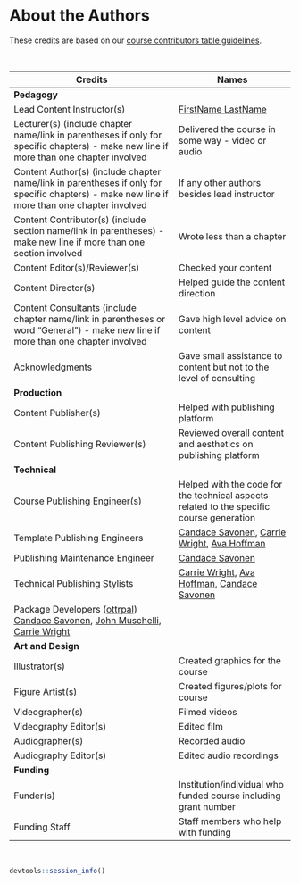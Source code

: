 
# About the Authors {-}

These credits are based on our [course contributors table guidelines](https://www.ottrproject.org/more_features.html#giving-credits-to-contributors).

&nbsp;
&nbsp;

|Credits|Names|
|-------|-----|
|**Pedagogy**||
|Lead Content Instructor(s)|[FirstName LastName]|
|Lecturer(s) (include chapter name/link in parentheses if only for specific chapters) - make new line if more than one chapter involved| Delivered the course in some way - video or audio|
|Content Author(s) (include chapter name/link in parentheses if only for specific chapters) - make new line if more than one chapter involved | If any other authors besides lead instructor|
|Content Contributor(s) (include section name/link in parentheses) - make new line if more than one section involved|  Wrote less than a chapter|
|Content Editor(s)/Reviewer(s) | Checked your content|
|Content Director(s) | Helped guide the content direction|
|Content Consultants (include chapter name/link in parentheses or word "General") - make new line if more than one chapter involved | Gave high level advice on content|
|Acknowledgments| Gave small assistance to content but not to the level of consulting |
|**Production**||
|Content Publisher(s)| Helped with publishing platform|
|Content Publishing Reviewer(s)| Reviewed overall content and aesthetics on publishing platform|
|**Technical**||
|Course Publishing Engineer(s)| Helped with the code for the technical aspects related to the specific course generation|
|Template Publishing Engineers|[Candace Savonen], [Carrie Wright], [Ava Hoffman]|
|Publishing Maintenance Engineer|[Candace Savonen]|
|Technical Publishing Stylists|[Carrie Wright], [Ava Hoffman], [Candace Savonen]|
|Package Developers ([ottrpal]) [Candace Savonen], [John Muschelli], [Carrie Wright]|
|**Art and Design**||
|Illustrator(s)| Created graphics for the course|
|Figure Artist(s)| Created figures/plots for course|
|Videographer(s)| Filmed videos|
|Videography Editor(s)| Edited film|
|Audiographer(s)| Recorded audio|
|Audiography Editor(s)| Edited audio recordings|
|**Funding**||
|Funder(s)| Institution/individual who funded course including grant number|
|Funding Staff| Staff members who help with funding|

&nbsp;

```r
devtools::session_info()
```

<!-- Author information -->

[FirstName LastName]: link to personal website
[John Muschelli]: https://johnmuschelli.com/
[Candace Savonen]: https://www.cansavvy.com/
[Carrie Wright]: https://carriewright11.github.io/
[Ava Hoffman]: https://www.avahoffman.com/

<!-- Links -->

[ottrpal]: https://github.com/jhudsl/ottrpal

<!-- Fill out this table using these instructions: https://github.com/jhudsl/OTTR_Template/wiki/How-to-give-credits

For JHU courses, You will need to add Ira as a credit:

|Content Publisher|[Ira Gooding]|
...
[Ira Gooding]: https://publichealth.jhu.edu/faculty/4130/ira-gooding
-->
